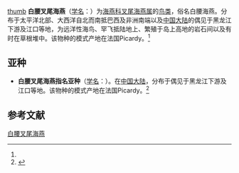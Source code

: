 {{Speciesbox
| name = 白腰叉尾海燕
| status = LC
| status_system = iucn3.1
| image = Lesp1.jpg
| genus = Oceanodroma
| species = leucorhoa
| authority = (Vieillot, 1818)<ref name='id1320'>{{cite web| url =http://www.bioinfo.cn/db05/BjdwSpecies.php?action=view&id=1320| title =白腰叉尾海燕| work =《中国动物物种编目数据库》| publisher =中国科学院微生物研究所| author =中国科学院动物研究所| accessdate =2009-04-04| deadurl =yes| archiveurl =https://web.archive.org/web/20160305044013/http://www.bioinfo.cn/db05/BjdwSpecies.php?action=view&id=1320| archivedate =2016-03-05}}</ref>
}}
[[file:Oceanodroma_leucorhoa_MHNT_ZOO_2010_11_42_Fair_Isle_-_Naurois.jpg|thumb]]
'''白腰叉尾海燕'''（[[学名|学名]]：{{lang|la|''Oceanodroma leucorhoa''}}）为[[海燕科|海燕科]][[叉尾海燕属|叉尾海燕属]]的[[鸟类|鸟类]]，俗名白腰海燕。分布于太平洋北部、大西洋自北而南抵巴西及非洲南端以及[[中国大陆|中国大陆]]的偶见于黑龙江下游及江口等地，为远洋性海鸟、罕飞抵陆地上、繁殖于岛上高地的岩石间以及有时在草根堆中。该物种的模式产地在法国Picardy。<ref name='id1320'/>

== 亚种 ==
* '''白腰叉尾海燕指名亚种'''（[[学名|学名]]：{{lang|la|''Oceanodroma leucorhoa leucorhoa''}}）。在[[中国大陆|中国大陆]]，分布于偶见于黑龙江下游及江口等地。该物种的模式产地在法国Picardy。<ref name='id1321'>{{cite web| url =http://www.bioinfo.cn/db05/BjdwSpecies.php?action=view&id=1321| title =白腰叉尾海燕指名亚种| work =《中国动物物种编目数据库》| publisher =中国科学院微生物研究所| author =中国科学院动物研究所| accessdate =2009-04-04| deadurl =yes| archiveurl =https://web.archive.org/web/20160305063545/http://www.bioinfo.cn/db05/BjdwSpecies.php?action=view&id=1321| archivedate =2016-03-05}}</ref>

== 参考文献 ==
{{reflist}}
{{Taxonbar|from=Q211986}}

[[Category:叉尾海燕属|白腰叉尾海燕]]


{{鸟类小作品}}